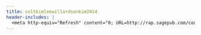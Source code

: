 ```yaml
---
title: soltkimleewillardsonkim2014
header-includes: |
  <meta http-equiv="Refresh" content="0; URL=http://rap.sagepub.com/content/1/2/2053168014545413.abstract">
---
```

